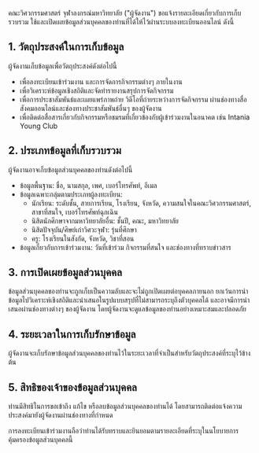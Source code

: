 คณะวิศวกรรมศาสตร์ จุฬาลงกรณ์มหาวิทยาลัย ("ผู้จัดงาน") ขอแจ้งรายละเอียดเกี่ยวกับการเก็บรวบรวม ใช้และเปิดเผยข้อมูลส่วนบุคคลของท่านที่ได้ให้ไว้ผ่านระบบลงทะเบียนออนไลน์ ดังนี้

## 1. วัตถุประสงค์ในการเก็บข้อมูล

ผู้จัดงานเก็บข้อมูลเพื่อวัตถุประสงค์ดังต่อไปนี้

- เพื่อลงทะเบียนเข้าร่วมงาน และการจัดการกิจกรรมต่างๆ ภายในงาน
- เพื่อวิเคราะห์ข้อมูลเชิงสถิติและจัดทำรายงานสรุปการจัดกิจกรรม
- เพื่อการประชาสัมพันธ์และเผยแพร่ภาพถ่าย วิดีโอที่ถ่ายระหว่างการจัดกิจกรรม ผ่านช่องทางสื่อสังคมออนไลน์และช่องทางประชาสัมพันธ์อื่นๆ ของผู้จัดงาน
- เพื่อติดต่อสื่อสารเกี่ยวกับกิจกรรมหรือชมรมที่เกี่ยวข้องกับผู้เข้าร่วมงานในอนาคต เช่น Intania Young Club

## 2. ประเภทข้อมูลที่เก็บรวบรวม

ผู้จัดงานอาจเก็บข้อมูลส่วนบุคคลของท่านดังต่อไปนี้

- ข้อมูลพื้นฐาน: ชื่อ, นามสกุล, เพศ, เบอร์โทรศัพท์, อีเมล
- ข้อมูลเฉพาะกลุ่มตามประเภทผู้ลงทะเบียน:
  - นักเรียน: ระดับชั้น, สายการเรียน, โรงเรียน, จังหวัด, ความสนใจในคณะวิศวกรรมศาสตร์, สาขาที่สนใจ, เบอร์โทรศัพท์ฉุกเฉิน
  - นิสิตนักศึกษาจากมหาวิทยาลัยอื่น: ชั้นปี, คณะ, มหาวิทยาลัย
  - นิสิตปัจจุบัน/ศิษย์เก่าวิศวะจุฬา: รุ่นที่ศึกษา
  - ครู: โรงเรียนในสังกัด, จังหวัด, วิชาที่สอน
- ข้อมูลเกี่ยวกับการเข้าร่วมงาน: วันที่เข้าร่วม กิจกรรมที่สนใจ และช่องทางที่ทราบข่าวสาร

## 3. การเปิดเผยข้อมูลส่วนบุคคล

ข้อมูลส่วนบุคคลของท่านจะถูกเก็บเป็นความลับและจะไม่ถูกเปิดเผยต่อบุคคลภายนอก ยกเว้นการนำข้อมูลไปวิเคราะห์เชิงสถิติและนำเสนอในรูปแบบสรุปที่ไม่สามารถระบุถึงตัวบุคคลได้ และอาจมีการนำเสนอผ่านช่องทางต่างๆ ของผู้จัดงาน โดยผู้จัดงานจะดูแลข้อมูลของท่านอย่างเหมาะสมและปลอดภัย

## 4. ระยะเวลาในการเก็บรักษาข้อมูล

ผู้จัดงานจะเก็บรักษาข้อมูลส่วนบุคคลของท่านไว้ในระยะเวลาที่จำเป็นสำหรับวัตถุประสงค์ที่ระบุไว้ข้างต้น

## 5. สิทธิของเจ้าของข้อมูลส่วนบุคคล

ท่านมีสิทธิในการขอเข้าถึง แก้ไข หรือลบข้อมูลส่วนบุคคลของท่านได้ โดยสามารถติดต่อแจ้งความประสงค์มายังผู้จัดงานผ่านช่องทางที่กำหนด

การลงทะเบียนเข้าร่วมงานถือว่าท่านได้รับทราบและยินยอมตามรายละเอียดที่ระบุในนโยบายการคุ้มครองข้อมูลส่วนบุคคลนี้
